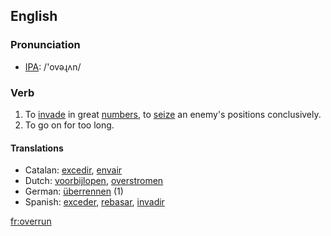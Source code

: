 ==English==
=== Pronunciation ===
*[[w:IPA|IPA]]: /'ovəɻʌn/

=== Verb ===
{{irregverb|'''to overrun'''|'''[[overruns]]'''|'''[[overran]]'''|'''[[overrun]]'''|'''[[overrunning]]'''}}

# To [[invade]] in great [[numbers]], to [[seize]] an enemy's positions conclusively.
# To go on for too long.

==== Translations ====
*Catalan: [[excedir]], [[envair]]
*Dutch: [[voorbijlopen]], [[overstromen]]
*German: [[überrennen]] (1)
*Spanish: [[exceder]], [[rebasar]], [[invadir]]

[[fr:overrun]]